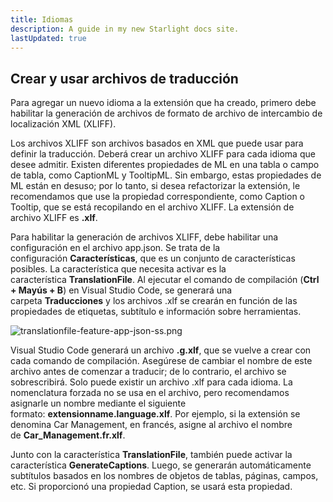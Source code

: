 ```yaml
---
title: Idiomas
description: A guide in my new Starlight docs site.
lastUpdated: true
---
```


## Crear y usar archivos de traducción

Para agregar un nuevo idioma a la extensión que ha creado, primero debe habilitar la generación de archivos de formato de archivo de intercambio de localización XML (XLIFF).

Los archivos XLIFF son archivos basados en XML que puede usar para definir la traducción. Deberá crear un archivo XLIFF para cada idioma que desee admitir. Existen diferentes propiedades de ML en una tabla o campo de tabla, como CaptionML y TooltipML. Sin embargo, estas propiedades de ML están en desuso; por lo tanto, si desea refactorizar la extensión, le recomendamos que use la propiedad correspondiente, como Caption o Tooltip, que se está recopilando en el archivo XLIFF. La extensión de archivo XLIFF es **.xlf**.

Para habilitar la generación de archivos XLIFF, debe habilitar una configuración en el archivo app.json. Se trata de la configuración **Características**, que es un conjunto de características posibles. La característica que necesita activar es la característica **TranslationFile**. Al ejecutar el comando de compilación (**Ctrl + Mayús + B**) en Visual Studio Code, se generará una carpeta **Traducciones** y los archivos .xlf se crearán en función de las propiedades de etiquetas, subtítulo e información sobre herramientas.

![translationfile-feature-app-json-ss.png](../../../../assets/documentation/translationfile-feature-app-json-ss.webp)

Visual Studio Code generará un archivo **.g.xlf**, que se vuelve a crear con cada comando de compilación. Asegúrese de cambiar el nombre de este archivo antes de comenzar a traducir; de lo contrario, el archivo se sobrescribirá. Solo puede existir un archivo .xlf para cada idioma. La nomenclatura forzada no se usa en el archivo, pero recomendamos asignarle un nombre mediante el siguiente formato: **extensionname.language.xlf**. Por ejemplo, si la extensión se denomina Car Management, en francés, asigne al archivo el nombre de **Car_Management.fr.xlf**.

Junto con la característica **TranslationFile**, también puede activar la característica **GenerateCaptions**. Luego, se generarán automáticamente subtítulos basados en los nombres de objetos de tablas, páginas, campos, etc. Si proporcionó una propiedad Caption, se usará esta propiedad.

